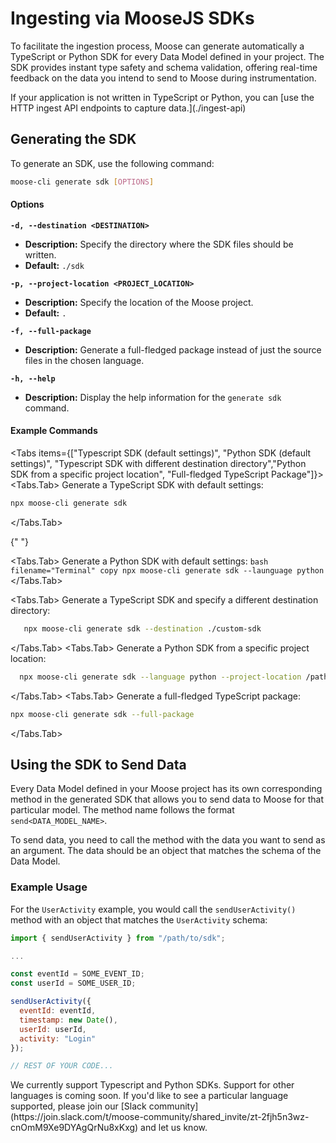 
# Ingesting via MooseJS SDKs

To facilitate the ingestion process, Moose can generate automatically a TypeScript or Python SDK for every Data Model defined in your project. The SDK provides instant type safety and schema validation, offering real-time
feedback on the data you intend to send to Moose during instrumentation.

<Callout type="info">
  If your application is not written in TypeScript or Python, you can [use the
  HTTP ingest API endpoints to capture data.](./ingest-api)
</Callout>

## Generating the SDK

To generate an SDK, use the following command:

```bash copy filename="Terminal"
moose-cli generate sdk [OPTIONS]
```

#### Options

**`-d, --destination <DESTINATION>`**

- **Description:** Specify the directory where the SDK files should be written.
- **Default:** `./sdk`

**`-p, --project-location <PROJECT_LOCATION>`**

- **Description:** Specify the location of the Moose project.
- **Default:** `.`

**`-f, --full-package`**

- **Description:** Generate a full-fledged package instead of just the source files in the chosen language.

**`-h, --help`**

- **Description:** Display the help information for the `generate sdk` command.

#### Example Commands

<Tabs items={["Typescript SDK (default settings)", "Python SDK (default settings)", "Typescript SDK with different destination directory","Python SDK from a specific project location", "Full-fledged TypeScript Package"]}>
  <Tabs.Tab>
  Generate a TypeScript SDK with default settings:
   ```bash filename="Terminal" copy
   npx moose-cli generate sdk
   ```
  </Tabs.Tab>

{" "}

<Tabs.Tab>
  Generate a Python SDK with default settings: ```bash filename="Terminal" copy
  npx moose-cli generate sdk --launguage python ```
</Tabs.Tab>

  <Tabs.Tab>
    Generate a TypeScript SDK and specify a different destination directory:
   ```bash filename="Terminal" copy
      npx moose-cli generate sdk --destination ./custom-sdk
   ```
  </Tabs.Tab>
  <Tabs.Tab>
  Generate a Python SDK from a specific project location:
  ```bash filename="Terminal" copy
    npx moose-cli generate sdk --language python --project-location /path/to/moose-project
   ```
  </Tabs.Tab>
  <Tabs.Tab>
  Generate a full-fledged TypeScript package:
   ```bash filename="Terminal" copy
   npx moose-cli generate sdk --full-package
   ```
  </Tabs.Tab>
</Tabs>

## Using the SDK to Send Data

Every Data Model defined in your Moose project has its own corresponding method in the generated SDK that allows you to send data to Moose for that particular model. The method name follows the format `send<DATA_MODEL_NAME>`.

To send data, you need to call the method with the data you want to send as an argument. The data should be an object that matches the schema of the Data Model.

### Example Usage

For the `UserActivity` example, you would call the `sendUserActivity()` method with an object that matches the `UserActivity` schema:

```js filename="Your Javascript Application Code" copy
import { sendUserActivity } from "/path/to/sdk";

...

const eventId = SOME_EVENT_ID;
const userId = SOME_USER_ID;

sendUserActivity({
  eventId: eventId,
  timestamp: new Date(),
  userId: userId,
  activity: "Login"
});

// REST OF YOUR CODE...
```

<Callout type="info">
  We currently support Typescript and Python SDKs. Support for other languages
  is coming soon. If you'd like to see a particular language supported, please
  join our [Slack
  community](https://join.slack.com/t/moose-community/shared_invite/zt-2fjh5n3wz-cnOmM9Xe9DYAgQrNu8xKxg)
  and let us know.
</Callout>

